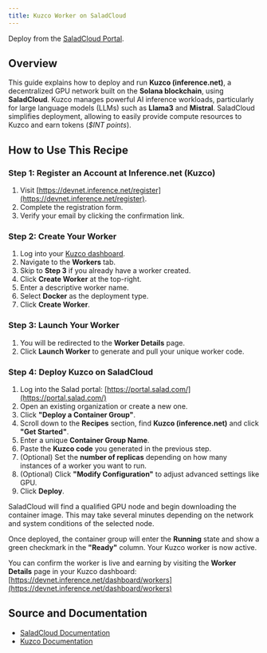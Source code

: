 ```yaml
---
title: Kuzco Worker on SaladCloud
---
```


<Tip>Deploy from the [SaladCloud Portal](https://portal.salad.com).</Tip>

## Overview

This guide explains how to deploy and run **Kuzco (inference.net)**, a decentralized GPU network built on the **Solana
blockchain**, using **SaladCloud**. Kuzco manages powerful AI inference workloads, particularly for large language
models (LLMs) such as **Llama3** and **Mistral**. SaladCloud simplifies deployment, allowing to easily provide compute
resources to Kuzco and earn tokens (_$INT points_).

## How to Use This Recipe

### Step 1: Register an Account at Inference.net (Kuzco)

1. Visit [https://devnet.inference.net/register](https://devnet.inference.net/register).
2. Complete the registration form.
3. Verify your email by clicking the confirmation link.

### Step 2: Create Your Worker

1. Log into your [Kuzco dashboard](https://devnet.inference.net/dashboard/home).
2. Navigate to the **Workers** tab.
3. Skip to **Step 3** if you already have a worker created.
4. Click **Create Worker** at the top-right.
5. Enter a descriptive worker name.
6. Select **Docker** as the deployment type.
7. Click **Create Worker**.

### Step 3: Launch Your Worker

1. You will be redirected to the **Worker Details** page.
2. Click **Launch Worker** to generate and pull your unique worker code.

### Step 4: Deploy Kuzco on SaladCloud

1. Log into the Salad portal: [https://portal.salad.com/](https://portal.salad.com/)
2. Open an existing organization or create a new one.
3. Click **"Deploy a Container Group"**.
4. Scroll down to the **Recipes** section, find **Kuzco (inference.net)** and click **"Get Started"**.
5. Enter a unique **Container Group Name**.
6. Paste the **Kuzco code** you generated in the previous step.
7. (Optional) Set the **number of replicas** depending on how many instances of a worker you want to run.
8. (Optional) Click **"Modify Configuration"** to adjust advanced settings like GPU.
9. Click **Deploy**.

SaladCloud will find a qualified GPU node and begin downloading the container image. This may take several minutes
depending on the network and system conditions of the selected node.

Once deployed, the container group will enter the **Running** state and show a green checkmark in the **"Ready"**
column. Your Kuzco worker is now active.

You can confirm the worker is live and earning by visiting the **Worker Details** page in your Kuzco dashboard:
[https://devnet.inference.net/dashboard/workers](https://devnet.inference.net/dashboard/workers)

## Source and Documentation

- [SaladCloud Documentation](https://docs.salad.com)
- [Kuzco Documentation](https://devnet.inference.net/docs)
